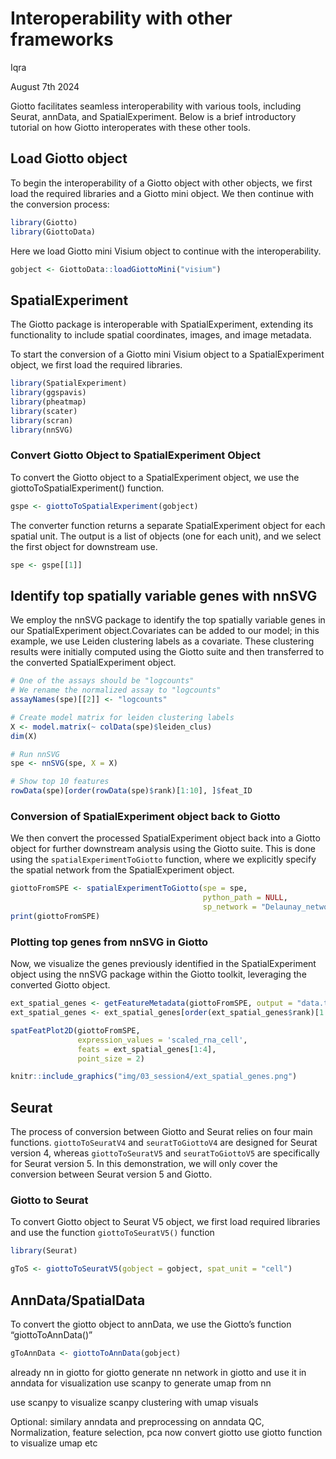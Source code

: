 # Interoperability with other frameworks

Iqra

August 7th 2024

Giotto facilitates seamless interoperability with various tools, including Seurat, annData, and SpatialExperiment. Below is a brief introductory tutorial on how Giotto interoperates with these other tools.

## Load Giotto object
To begin the interoperability of a Giotto object with other objects, we first load the required libraries and a Giotto mini object. We then continue with the conversion process:

```r
library(Giotto)
library(GiottoData)
```
Here we load Giotto mini Visium object to continue with the interoperability.

```r
gobject <- GiottoData::loadGiottoMini("visium")
```

## SpatialExperiment
The Giotto package is interoperable with SpatialExperiment, extending its functionality to include spatial coordinates, images, and image metadata.

To start the conversion of a Giotto mini Visium object to a SpatialExperiment object, we first load the required libraries.

```r
library(SpatialExperiment)
library(ggspavis)
library(pheatmap)
library(scater)
library(scran)
library(nnSVG)
```

### Convert Giotto Object to SpatialExperiment Object
To convert the Giotto object to a SpatialExperiment object, we use the giottoToSpatialExperiment() function.

```r
gspe <- giottoToSpatialExperiment(gobject)
```

The converter function returns a separate SpatialExperiment object for each spatial unit. The output is a list of objects (one for each unit), and we select the first object for downstream use.

```r
spe <- gspe[[1]]
```

## Identify top spatially variable genes with nnSVG
We employ the nnSVG package to identify the top spatially variable genes in our SpatialExperiment object.Covariates can be added to our model; in this example, we use Leiden clustering labels as a covariate. These clustering results were initially computed using the Giotto suite and then transferred to the converted SpatialExperiment object.

```r
# One of the assays should be "logcounts"
# We rename the normalized assay to "logcounts"
assayNames(spe)[[2]] <- "logcounts"

# Create model matrix for leiden clustering labels
X <- model.matrix(~ colData(spe)$leiden_clus)
dim(X)

# Run nnSVG
spe <- nnSVG(spe, X = X)

# Show top 10 features
rowData(spe)[order(rowData(spe)$rank)[1:10], ]$feat_ID
```

### Conversion of SpatialExperiment object back to Giotto
We then convert the processed SpatialExperiment object back into a Giotto object for further downstream analysis using the Giotto suite. This is done using the `spatialExperimentToGiotto` function, where we explicitly specify the spatial network from the SpatialExperiment object.

```r
giottoFromSPE <- spatialExperimentToGiotto(spe = spe, 
                                           python_path = NULL, 
                                           sp_network = "Delaunay_network")
print(giottoFromSPE)
```

### Plotting top genes from nnSVG in Giotto 
Now, we visualize the genes previously identified in the SpatialExperiment object using the nnSVG package within the Giotto toolkit, leveraging the converted Giotto object.

```r
ext_spatial_genes <- getFeatureMetadata(giottoFromSPE, output = "data.table")
ext_spatial_genes <- ext_spatial_genes[order(ext_spatial_genes$rank)[1:10], ]$feat_ID
```

```r
spatFeatPlot2D(giottoFromSPE, 
               expression_values = 'scaled_rna_cell',
               feats = ext_spatial_genes[1:4], 
               point_size = 2)
```

```r
knitr::include_graphics("img/03_session4/ext_spatial_genes.png")
```

## Seurat

The process of conversion between Giotto and Seurat relies on four main functions. `giottoToSeuratV4` and `seuratToGiottoV4` are designed for Seurat version 4, whereas `giottoToSeuratV5` and `seuratToGiottoV5` are specifically for Seurat version 5. In this demonstration, we will only cover the conversion between Seurat version 5 and Giotto. 

### Giotto to Seurat

To convert Giotto object to Seurat V5 object, we first load required libraries and use the function `giottoToSeuratV5()` function 
```r
library(Seurat)
```

```r
gToS <- giottoToSeuratV5(gobject = gobject, spat_unit = "cell")
```

## AnnData/SpatialData

To convert the giotto object to annData, we use the Giotto's function "giottoToAnnData()"

```r
gToAnnData <- giottoToAnnData(gobject)
```
already nn in giotto
for giotto
generate nn network in giotto and use it in anndata for visualization
 use scanpy to generate umap from nn
 
 use scanpy to visualize scanpy
 clustering with umap visuals 
 
 Optional:
 similary anndata and preprocessing on anndata
  QC, Normalization, feature selection, pca
  now convert giotto 
  use giotto function to visualize umap etc


